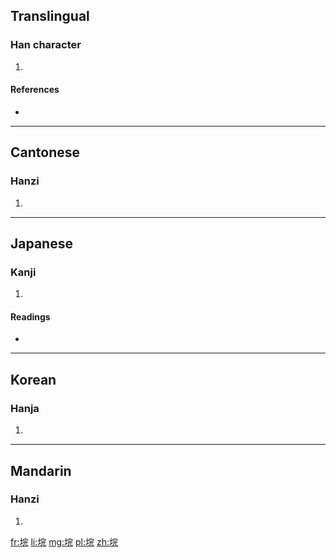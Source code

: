 ==Translingual==

===Han character===
{{Han char|rn=32|rad=土|as=07|sn=10|four=4311<sub>1</sub>|canj=土十一山 (GJMU)}}

# {{defn|Han|sort=土07}}

====References====
* {{Han ref|kx=0229.010|dkj=05090|dj=0464.400|hdz=10447.030|uh=57B8|ud=22456|bh=D152|bd=53586}}

----

==Cantonese==

===Hanzi===
{{yue-hanzi|jyut=|y=yun4}}

# {{defn|lang=yue|sort=土07}}

----

==Japanese==

===Kanji===
{{ja-kanji|grade=|rs=土07}}

# {{defn|lang=ja|sort=土07}}

====Readings====
* {{ja-readings|on=[[かん]] (kan), [[がん]] (gan)|kun=[[まろぶ]] (marobu)}}

----

==Korean==

===Hanja===
{{ko-hanja|hangeul=완|rv=wan|mr=wan}}

# {{defn|lang=ko|sort=土07}}

----

==Mandarin==

===Hanzi===
{{cmn-hanzi|pin=[[huàn]] ([[huan4]])|wg=huan<sup>4</sup>}}

# {{defn|lang=cmn|sort=土07}}

[[fr:垸]]
[[li:垸]]
[[mg:垸]]
[[pl:垸]]
[[zh:垸]]